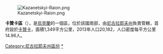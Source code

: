 [[Image:Kazanetskyi-Raion.png|right]]

'''卡贊卡區'''（{{lang-uk|Казанківський район}}），是[[烏克蘭|烏克蘭]]的一個區，位於該國南部，由[[尼古拉耶夫州|尼古拉耶夫州]]負責管轄，首府設於[[卡贊卡|卡贊卡]]，面積1,349平方公里，2013年人口20,182，人口密度每平方公里14.96人。

[[Category:尼古拉耶夫州區份|Category:尼古拉耶夫州區份]]
[[Category:卡贊卡區|*]]


{{Mykolaiv-geo-stub}}